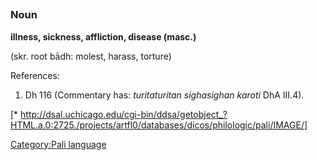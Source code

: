 =={{pi}}==
[[Category:Pali language]]

=== Noun ===
'''illness, sickness, affliction, disease  (masc.)'''

(skr. root b&#257;dh: molest, harass, torture)

References:

# Dh 116 (Commentary has: ''turitaturitan sighasighan karoti'' DhA III.4).

[* http://dsal.uchicago.edu/cgi-bin/ddsa/getobject_?HTML.a.0:2725./projects/artfl0/databases/dicos/philologic/pali/IMAGE/]